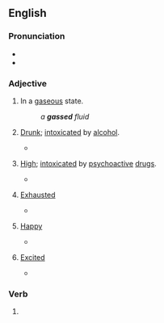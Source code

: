 ==English==

===Pronunciation===
* {{IPA|/ɡæst/|lang=en}}
* {{rhymes|æst|lang=en}}

===Adjective===
{{en-adj}}

# In a [[gaseous]] state.
#: ''a '''gassed''' fluid''
# {{lb|en|slang}} [[drunk|Drunk]]; [[intoxicated]] by [[alcohol]]. {{defdate|from 1860s}}
#* {{quote-book
|year=1956
|first=Max|last=Shulman|authorlink=Max Shulman
|title=Rally Round the Flag, Boys!
|passage="Hey, Grady, how about hittin' for New York State?" suggested Wally.¶ "Sure!" agreed Ed enthusiastically. “Let's go over to Beer Can Boulevard and get '''gassed'''!"
}}
# {{lb|en|slang}} [[high|High]]; [[intoxicated]] by [[psychoactive]] [[drug]]s.
#* {{quote-book
|year=1962
|first=Robert|last=Sheckley|authorlink=Robert Sheckley
|chapter=How Lum Joined the Army
|title={{w|Journey Beyond Tomorrow}}
|passage=As you can see, I was pretty well '''gassed''', and in that state I marched down to the nearest recruiting station and joined up so as to be close to the poor machines.
}}
# {{lb|en|slang}} [[exhausted|Exhausted]]
#* {{quote-book
|year=1994
|first=Charles Edward|last=Eaton|authorlink=Charles Edward Eaton
|chapter=The Blue Window
|title=The Country of the Blue
|isbn=9780845348505
|page=71
|passage=They looked '''gassed''', panting, spent, given over
}}
# {{lb|en|slang}} [[happy|Happy]]
#* {{quote-journal
|date=1974-02
|first=Frank Marshall|last=Davis|authorlink=Frank Marshall Davis
|title=Duke Ellington
|journal={{w|Negro Digest|Black World}}
|volume=23|number=4
|page=23
|pageurl=https://books.google.com/books?id=ojkDAAAAMBAJpg=PA23
|passage=Light the cannon crackers / I have a taste for the exploding hot; / Turn on the cool / Give me the sound of honey / In my ear— Gentlemen / I am '''gassed'''!
}}
# {{lb|en|MLE}} [[excited|Excited]]
#* {{quote-song
|year=2016
|artist={{w|Stormzy}}
|title=Scary
|passage=But don't get '''gassed''' cause you got the headline / You only got it cause I declined it
}}

===Verb===
{{head|en|verb form}}

# {{en-past of|gas}}